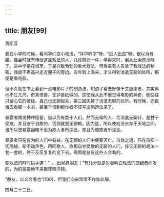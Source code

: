 ```yaml
---
---
---
```

title: 朋友[99]
---




黄凯音

我在小学的时候，看同学们变小戏法，“耳中听字”呀，“纸人出血”呀，很以为有趣。庙会时就有传授这些戏法的人，几枚铜元一件，学得来时，倒从此索然无味了。进中学是在城里，于是兴致勃勃的看大戏法，但后来有人告诉了我戏法的秘密，我就不再高兴走近圈子的旁边。去年到上海来，才又得到消遣无聊的处所，那便是看电影。

但不久就在书上看到一点电影片子的制造法，知道了看去好像千丈悬崖者，其实离地不过几尺，奇禽怪兽，无非是纸做的。这使我从此不很觉得电影的神奇，倒往往只留心它的破绽，自己也无聊起来，第三回失掉了消遣无聊的处所。有时候，还自悔去看那一本书，甚至于恨到那作者不该写出制造法来了。

暴露者揭发种种隐秘，自以为有益于人们，然而无聊的人，为消遣无聊计，是甘于受欺，并且安于自欺的，否则就更无聊赖。因为这，所以使戏法长存于天地之间，也所以使暴露幽暗不但为欺人者所深恶，亦且为被欺者所深恶。

暴露者只在有为的人们中有益，在无聊的人们中便要灭亡。自救之道，只在虽知一切隐秘，却不动声色，帮同欺人，欺那自甘受欺的无聊的人们，任它无聊的戏法一套一套的，终于反反复复的变下去。周围是总有这些人会看的。

变戏法的时时拱手道：“……出家靠朋友！”有几分就是对着明白戏法的底细者而发的，为的是要他不来戳穿西洋镜。

“朋友，以义合者也”[100]，但我们向来常常不作如此解。

四月二十二日。